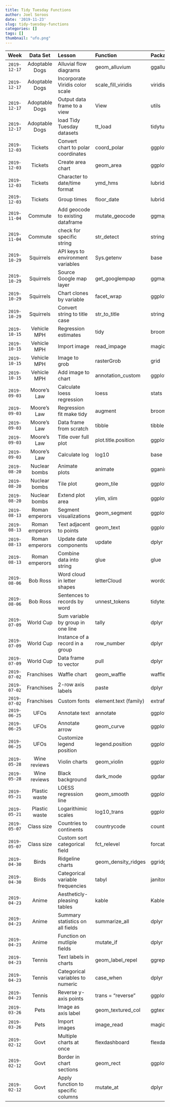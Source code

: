 ```yaml
---
title: Tidy Tuesday Functions
author: Joel Soroos
date: '2019-11-23'
slug: tidy-tuesday-functions
categories: []
tags: []
thumbnail: "ufo.png"
---
```


| Week | Data Set | Lesson | Function | Package 
| :---: | :---: | :--- | :--- | :--- |
|`2019-12-17`| Adoptable Dogs | Alluvial flow diagrams | geom_alluvium | ggalluvial |
|`2019-12-17`| Adoptable Dogs | Incorporate Viridis color scale | scale_fill_viridis | viridis |
|`2019-12-17`| Adoptable Dogs | Output data frame to a view | View | utils |
|`2019-12-17`| Adoptable Dogs | load Tidy Tuesday datasets | tt_load | tidytuesdayR |
|`2019-12-03`| Tickets | Convert chart to polar coordinates | coord_polar | ggplot2 |
|`2019-12-03`| Tickets | Create area chart | geom_area | ggplot2 |
|`2019-12-03`| Tickets | Character to date/time format | ymd_hms | lubridate |
|`2019-12-03`| Tickets | Group times | floor_date | lubridate |
|`2019-11-04`| Commute | Add geocode to existing dataframe | mutate_geocode | ggmap |
|`2019-11-04`| Commute | check for specific string | str_detect | stringr |
|`2019-10-29`| Squirrels | API keys to environment variables | Sys.getenv | base |
|`2019-10-29`| Squirrels | Source Google map layer | get_googlempap | ggmap |
|`2019-10-29`| Squirrels | Chart clones by variable | facet_wrap | ggplot2 |
|`2019-10-29`| Squirrels | Convert string to title case | str_to_title | stringr |
|`2019-10-15`| Vehicle MPH | Regression estimates | tidy | broom |
|`2019-10-15`| Vehicle MPH | Import image | read_impage | magick |
|`2019-10-15`| Vehicle MPH | Image to grob | rasterGrob | grid |
|`2019-10-15`| Vehicle MPH | Add image to chart | annotation_custom | ggplot2 |
|`2019-09-03`| Moore's Law | Calculate loess regression | loess | stats |
|`2019-09-03`| Moore's Law | Regression fit make tidy | augment | broom |
|`2019-09-03`| Moore's Law | Data frame from scratch | tibble | tibble |
|`2019-09-03`| Moore's Law | Title over full plot | plot.title.position | ggplot |
|`2019-09-03`| Moore's Law | Calculate log | log10 | base |
|`2019-08-20`| Nuclear bombs | Animate plots | animate | gganimate |
|`2019-08-20`| Nuclear bombs | Tile plot | geom_tile | ggplot |
|`2019-08-20`| Nuclear bombs | Extend plot area | ylim, xlim | ggplot |
|`2019-08-13`| Roman emperors | Segment visualizations | geom_segment | ggplot2 |
|`2019-08-13`| Roman emperors | Text adjacent to points | geom_text | ggplot2 |
|`2019-08-13`| Roman emperors | Update date components | update | dplyr |
|`2019-08-13`| Roman emperors | Combine data into string | glue | glue |
|`2019-08-06`| Bob Ross | Word cloud in letter shapes | letterCloud | wordcloud2 |
|`2019-08-06`| Bob Ross | Sentences to records by word | unnest_tokens | tidytext |
|`2019-07-09`| World Cup | Sum variable by group in one line | tally | dplyr |
|`2019-07-09`| World Cup | Instance of a record in a group | row_number | dplyr |
|`2019-07-09`| World Cup | Data frame to vector | pull | dplyr |
|`2019-07-02`| Franchises | Waffle chart | geom_waffle | waffle |
|`2019-07-02`| Franchises | 2-row axis labels | paste | dplyr |
|`2019-07-02`| Franchises | Custom fonts | element.text (family) | extrafont |
|`2019-06-25`| UFOs | Annotate text | annotate | ggplot2 |
|`2019-06-25`| UFOs | Annotate arrow | geom_curve | ggplot2 |
|`2019-06-25`| UFOs | Customize legend position | legend.position | ggplot2 |
|`2019-05-28`| Wine reviews | Violin charts | geom_violin | ggplot2 |
|`2019-05-28`| Wine reviews | Black background | dark_mode | ggdark |
|`2019-05-21`| Plastic waste | LOESS regression line | geom_smooth | ggplot2 |
|`2019-05-21`| Plastic waste | Logarithimic scales | log10_trans | ggplot2 |
|`2019-05-07`| Class size | Countries to continents | countrycode | countrycode |
|`2019-05-07`| Class size | Custom sort categorical field | fct_relevel | forcats |
|`2019-04-30`| Birds | Ridgeline charts | geom_density_ridges | ggridges |
|`2019-04-30`| Birds | Categorical variable frequencies | tabyl | janitor |
|`2019-04-23`| Anime | Aestheticly-pleasing tables | kable | KableExtra |
|`2019-04-23`| Anime | Summary statistics on all fields | summarize_all | dplyr |
|`2019-04-23`| Anime | Function on mutliple fields | mutate_if | dplyr |
|`2019-04-23`| Tennis | Text labels in charts | geom_label_repel | ggrepel |
|`2019-04-23`| Tennis | Categorical variables to numeric | case_when | dplyr |
|`2019-04-23`| Tennis | Reverse y-axis points | trans = "reverse" | ggplot2 |
|`2019-03-26`| Pets | Image as axis label | geom_textured_col | ggtextures |
|`2019-03-26`| Pets | Import images | image_read | magick |
|`2019-02-12`| Govt | Multiple charts at once | flexdashboard | flexdashboard |
|`2019-02-12`| Govt | Border in chart sections | geom_rect | ggplot2 |
|`2019-02-12`| Govt | Apply function to specific columns | mutate_at | dplyr |
